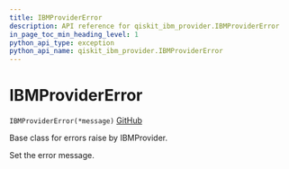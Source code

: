 ```yaml
---
title: IBMProviderError
description: API reference for qiskit_ibm_provider.IBMProviderError
in_page_toc_min_heading_level: 1
python_api_type: exception
python_api_name: qiskit_ibm_provider.IBMProviderError
---
```


# IBMProviderError

<span id="qiskit_ibm_provider.IBMProviderError" />

`IBMProviderError(*message)` [GitHub](https://github.com/qiskit/qiskit-ibm-provider/tree/stable/0.7/qiskit_ibm_provider/exceptions.py "view source code")

Base class for errors raise by IBMProvider.

Set the error message.

